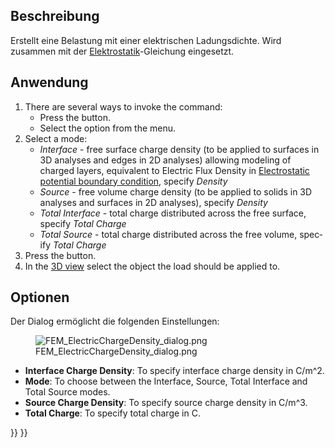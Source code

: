<languages/>

{{Docnav/de
|[[FEM_ConstraintMagnetization/de|RandbedingungMagnetisierung]]
|[[FEM_ConstraintInitialFlowVelocity/de|StartbedingungStrömungsgeschwindigkeit]]
|[[FEM_Workbench|FEM]]
|IconL=FEM_ConstraintMagnetization.svg
|IconR=FEM_ConstraintInitialFlowVelocity.svg
|IconC=Workbench_FEM.svg
}}

{{GuiCommandContainer|
{{GuiCommand/de
|Name=FEM ConstraintElectricChargeDensity
|Name/de=FEM ElektrischeLadungsdichte
|MenuLocation=Modell → Elektromagnetische Randbedingungen → Elektrische Ladungsdichte
|Workbenches=[[FEM_Workbench/de|FEM]]
|Version=1.1
|SeeAlso=[[FEM_Example_Capacitance_Two_Balls/de|Beispiel Kapazität]], [[FEM_tutorial/de|FEM Anleitung]]
}}
{{GuiCommandFemInfo/de
|Solvers=Elmer
}}
}}

<span id="Description"></span>
==Beschreibung==

Erstellt eine Belastung mit einer elektrischen Ladungsdichte. Wird zusammen mit der [[FEM_EquationElectrostatic/de|Elektrostatik]]-Gleichung eingesetzt.

<span id="Usage"></span>
==Anwendung==

<div lang="en" dir="ltr" class="mw-content-ltr">
# There are several ways to invoke the command:
#* Press the {{Button|[[Image:FEM_ConstraintElectricChargeDensity.svg|16px]] [[FEM_ElectricChargeDensity|Electric charge density]]}} button.
#* Select the {{MenuCommand|Model → Electromagnetic boundary conditions → [[Image:FEM_ConstraintElectricChargeDensity.svg|16px]] Electric charge density}} option from the menu.
# Select a  mode:
#* ''Interface'' - free surface charge density (to be applied to surfaces in 3D analyses and edges in 2D analyses) allowing modeling of charged layers, equivalent to Electric Flux Density in [[FEM_ConstraintElectrostaticPotential|Electrostatic potential boundary condition]], specify ''Density''
#* ''Source'' - free volume charge density (to be applied to solids in 3D analyses and surfaces in 2D analyses), specify ''Density''
#* ''Total Interface'' - total charge distributed across the free surface, specify ''Total Charge''
#* ''Total Source'' - total charge distributed across the free volume, specify ''Total Charge''
# Press the {{Button|Add}} button.
# In the [[3D_view|3D view]] select the object the load should be applied to.
</div>

<span id="Options"></span>
==Optionen==

Der Dialog ermöglicht die folgenden Einstellungen:

[[Image:FEM_ElectricChargeDensity_dialog.png]]

<div lang="en" dir="ltr" class="mw-content-ltr">
* '''Interface Charge Density''': To specify interface charge density in C/m^2.
* '''Mode''': To choose between the Interface, Source, Total Interface and Total Source modes.
* '''Source Charge Density''': To specify source charge density in C/m^3.
* '''Total Charge''': To specify total charge in C.
</div>


{{Docnav/de
|[[FEM_ConstraintMagnetization/de|RandbedingungMagnetisierung]]
|[[FEM_ConstraintInitialFlowVelocity/de|StartbedingungStrömungsgeschwindigkeit]]
|[[FEM_Workbench|FEM]]
|IconL=FEM_ConstraintMagnetization.svg
|IconR=FEM_ConstraintInitialFlowVelocity.svg
|IconC=Workbench_FEM.svg
}}

{{FEM Tools navi{{#translation:}}}}
{{Userdocnavi{{#translation:}}}}